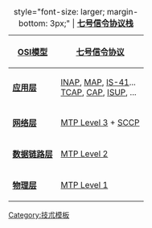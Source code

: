 {| class="infobox" style="width: 25em;"
|+ style="font-size: larger; margin-bottom: 3px;" | '''[[七号信令系统|七号信令协议栈]]'''
|-
! [[OSI模型]]
! [[七号信令系统|七号信令协议]]
|-
| style="padding-right: 1em;" | '''[[应用层]]'''
|[[INAP]], [[Mobile Application Part|MAP]], [[IS-41]]...<br>
[[Transaction Capabilities Application Part|TCAP]], [[Camel Application Part|CAP]], [[ISDN User Part|ISUP]], ...
|-
| '''[[网络层]]'''
|[[Message Transfer Part|MTP Level 3]] + [[Signalling Connection Control Part|SCCP]]
|-
| '''[[数据链路层]]'''
|[[Message Transfer Part|MTP Level 2]]
|-
| '''[[物理层]]'''
|[[Message Transfer Part|MTP Level 1]]
|}
<noinclude>
[[Category:技朮模板]]
</noinclude>